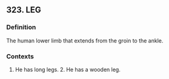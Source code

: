 ## 323. LEG
### Definition
The human lower limb that extends from the groin to the ankle.

### Contexts
1. He has long legs. 2. He has a wooden leg.

